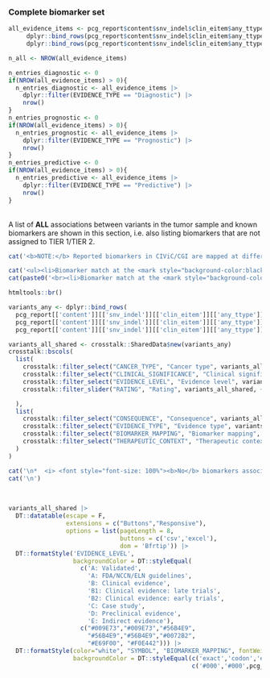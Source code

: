 ### Complete biomarker set 

```r

all_evidence_items <- pcg_report$content$snv_indel$clin_eitem$any_ttype$diagnostic$any |>
     dplyr::bind_rows(pcg_report$content$snv_indel$clin_eitem$any_ttype$prognostic$any) |>
     dplyr::bind_rows(pcg_report$content$snv_indel$clin_eitem$any_ttype$predictive$any)

n_all <- NROW(all_evidence_items)

n_entries_diagnostic <- 0
if(NROW(all_evidence_items) > 0){
  n_entries_diagnostic <- all_evidence_items |>
    dplyr::filter(EVIDENCE_TYPE == "Diagnostic") |>
    nrow()
}
n_entries_prognostic <- 0
if(NROW(all_evidence_items) > 0){
  n_entries_prognostic <- all_evidence_items |>
    dplyr::filter(EVIDENCE_TYPE == "Prognostic") |>
    nrow()
}
n_entries_predictive <- 0
if(NROW(all_evidence_items) > 0){
  n_entries_predictive <- all_evidence_items |>
    dplyr::filter(EVIDENCE_TYPE == "Predictive") |>
    nrow()
}

```


<br>
A list of __ALL__ associations between variants in the tumor sample and known biomarkers are shown in this section, i.e. also listing biomarkers that are not assigned to TIER 1/TIER 2.
<br>

```r

cat('<b>NOTE:</b> Reported biomarkers in CIViC/CGI are mapped at different resolutions (i.e. filter <b>Biomarker mapping</b>). The accuracy of a match between variants in the tumor sample and the reported biomarkers will vary accordingly (highlighted by gene symbols with different color backgrounds):\n\n')

cat('<ul><li>Biomarker match at the <mark style="background-color:black; font-weight:bold; color:white">exact variant/codon level</mark></li>')
cat(paste0('<br><li>Biomarker match at the <mark style="background-color:', pcg_report[['metadata']][['color_palette']][['warning']][['values']][1],'; color:white; font-weight:bold">exon/gene level</mark></li></ul>\n'))

htmltools::br()
```



```r

variants_any <- dplyr::bind_rows(
  pcg_report[['content']][['snv_indel']][['clin_eitem']][['any_ttype']][['diagnostic']][['any']],
  pcg_report[['content']][['snv_indel']][['clin_eitem']][['any_ttype']][['predictive']][['any']],
  pcg_report[['content']][['snv_indel']][['clin_eitem']][['any_ttype']][['prognostic']][['any']])

variants_all_shared <- crosstalk::SharedData$new(variants_any)
crosstalk::bscols(
  list(
    crosstalk::filter_select("CANCER_TYPE", "Cancer type", variants_all_shared, ~CANCER_TYPE),
    crosstalk::filter_select("CLINICAL_SIGNIFICANCE", "Clinical significance", variants_all_shared, ~CLINICAL_SIGNIFICANCE),
    crosstalk::filter_select("EVIDENCE_LEVEL", "Evidence level", variants_all_shared, ~EVIDENCE_LEVEL),
    crosstalk::filter_slider("RATING", "Rating", variants_all_shared, ~RATING, min = 0, max = 5, step = 1, ticks = T)

  ),
  list(
    crosstalk::filter_select("CONSEQUENCE", "Consequence", variants_all_shared, ~CONSEQUENCE),
    crosstalk::filter_select("EVIDENCE_TYPE", "Evidence type", variants_all_shared, ~EVIDENCE_TYPE),
    crosstalk::filter_select("BIOMARKER_MAPPING", "Biomarker mapping", variants_all_shared, ~BIOMARKER_MAPPING),
    crosstalk::filter_select("THERAPEUTIC_CONTEXT", "Therapeutic context", variants_all_shared, ~THERAPEUTIC_CONTEXT)
  )
)


```


```r
cat('\n*  <i> <font style="font-size: 100%"><b>No</b> biomarkers associated with variants in the tumor sample.</i></font>', sep='\n')
cat('\n')
```

<br>

```r

variants_all_shared |>
  DT::datatable(escape = F, 
                extensions = c("Buttons","Responsive"), 
                options = list(pageLength = 8, 
                               buttons = c('csv','excel'), 
                               dom = 'Bfrtip')) |>
  DT::formatStyle('EVIDENCE_LEVEL', 
                  backgroundColor = DT::styleEqual(
                    c('A: Validated',
                      'A: FDA/NCCN/ELN guidelines',
                      'B: Clinical evidence',
                      'B1: Clinical evidence: late trials',
                      'B2: Clinical evidence: early trials',
                      'C: Case study',
                      'D: Preclinical evidence',
                      'E: Indirect evidence'), 
                    c("#009E73","#009E73","#56B4E9", 
                      "#56B4E9","#56B4E9","#0072B2",
                      "#E69F00", "#F0E442"))) |>
  DT::formatStyle(color="white", "SYMBOL", "BIOMARKER_MAPPING", fontWeight = 'bold', `text-align` = 'center',
                  backgroundColor = DT::styleEqual(c('exact','codon','exon','gene'), 
                                                   c('#000','#000',pcg_report[['metadata']][['color_palette']][['warning']][['values']][1], pcg_report[['metadata']][['color_palette']][['warning']][['values']][1])))

```

